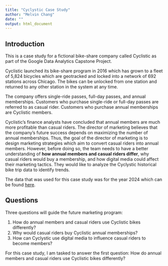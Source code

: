 ---
title: "Cyclystic Case Study"
author: "Melvin Chang"
date: ""
output: html_document
---

## Introduction

This is a case study for a fictional bike-share company called Cyclistic as part of the Google Data Analytics Capstone Project.

Cyclistic launched its bike-share program in 2016 which has grown to a fleet of 5,824 bicycles which are geotracked and locked into a network of 692 stations across Chicago. The bikes can be unlocked from one station and returned to any other station in the system at any time.

The company offers single-ride passes, full-day passes, and annual memberships. Customers who purchase single-ride or full-day passes are referred to as casual rider. Customers who purchase annual memberships are Cyclistic members. 

Cyclistic's finance analysts have concluded that annual members are much more profitable than casual riders. The director of marketing believes that the company's future success depends on maximizing the number of annual memberships. Thus, the goal of the director of marketing is to design marketing strategies which aim to convert casual riders into annual members. However, before doing so, the team needs to have a better understanding of **how annual members and casual riders differ**, why casual riders would buy a membership, and how digital media could affect their marketing tactics. They would like to analyze the Cyclystic historical bike trip data to identify trends.

The data that was used for this case study was for the year 2024 which can be found [here](https://divvy-tripdata.s3.amazonaws.com/index.html). 

## Questions

Three questions will guide the future marketing program:

1. How do annual members and casual riders use Cyclistic bikes differently? 
2. Why would casual riders buy Cyclistic annual memberships?
3. How can Cyclystic use digital media to influence casual riders to become members?

For this case study, I am tasked to answer the first question: How do annual members and casual riders use Cyclistic bikes differently?


